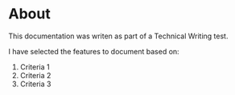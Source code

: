 # About

This documentation was writen as part of a Technical Writing test.

I have selected the features to document based on:

1. Criteria 1
2. Criteria 2
3. Criteria 3

